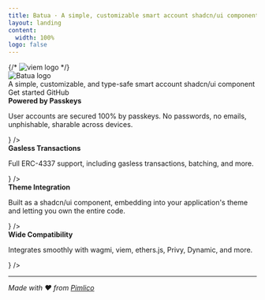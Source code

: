 ```yaml
---
title: Batua · A simple, customizable smart account shadcn/ui component
layout: landing
content:
  width: 100%
logo: false
---
```



<div className="absolute max-w-[1120px] mx-auto w-full top-20 bottom-0 bg-[url('/banner.png')] dark:bg-[url('/banner.png')] bg-contain bg-center bg-no-repeat max-sm:hidden opacity-15" />

<div className="max-w-[1120px] mx-auto vp-doc relative px-[24px] mb-[96px] mt-[32px] md:px-0 md:mb-[64px]">
  <div className="pt-[48px] max-sm:pt-0">
    <div className="max-sm:px-0 flex justify-between z-0 max-md:justify-center">
      <div className="space-y-8 max-w-[400px] flex flex-col items-start max-md:items-center">
        {/* <img className="h-[72px] dark:invert-[1] max-sm:h-[60px]" src="/logo-light-hug.svg" alt="viem logo" /> */}
        <div className="flex items-center gap-4 pt-20">
          <img className="h-20" src="/home-logo.svg" alt="Batua logo" />
        </div>
        <div className="font-regular text-[21px] max-sm:text-[18px] text-[#919193] max-md:text-center">A <span className="text-black dark:text-white">simple</span>, <span className="text-black dark:text-white">customizable</span>, and <span className="text-black dark:text-white">type-safe</span> smart account shadcn/ui component</div>
        <div className="flex justify-center space-x-2">
          <HomePage.Button href="/getting-started" variant="accent">Get started</HomePage.Button>
          <HomePage.Button href="https://github.com/pimlicolabs/batua">GitHub</HomePage.Button>
        </div>
      </div>
      <div className="flex flex-col justify-between w-[440px] space-y-10 max-lg:w-[300px] max-md:hidden">
          <TryBatua />
      </div>
    </div>
    <div className='-mx-50 pt-0'>
  <div className="mt-30 mx-auto w-4/6 grid grid-cols-1 gap-4 sm:grid-cols-2 md:gap-4 xl:gap-3 2xl:gap-6 md:grid-cols-12">
    <IndexElement contents={
      <div className='flex flex-row gap-2 items-center'>
        <div className="flex flex-col gap-4 mb-auto mt-4">
          <strong className='text-2xl'>Powered by Passkeys</strong>
          <p className="text-primary/60">User accounts are secured 100% by passkeys. No passwords, no emails, unphishable, sharable across devices.</p>
        </div>
        <ScanFace className="w-40 h-40 text-ring" strokeWidth={1} />
      </div>
    } />
    <IndexElement contents={
      <div className='flex flex-row gap-2 items-center'>
        <div className="flex flex-col gap-4 mb-auto mt-4">
          <strong className='text-2xl'>Gasless Transactions</strong>
          <p className="text-primary/60">Full ERC-4337 support, including gasless transactions, batching, and more.</p>
        </div>
        <Fuel className="w-40 h-40 text-ring" strokeWidth={1} />
      </div>
    } />
    <IndexElement contents={
      <div className='flex flex-row gap-2 items-center'>
        <div className="flex flex-col gap-4 mb-auto mt-4">
          <strong className='text-2xl'>Theme Integration</strong>
          <p className="text-primary/60">Built as a shadcn/ui component, embedding into your application's theme and letting you own the entire code.</p>
        </div>
        <Paintbrush className="w-40 h-40 text-ring" strokeWidth={1} />
      </div>
    } />
    <IndexElement contents={
      <div className='flex flex-row gap-2 items-center'>
        <div className="flex flex-col gap-4 mb-auto mt-4">
          <strong className='text-2xl'>Wide Compatibility</strong>
          <p className="text-primary/60">Integrates smoothly with wagmi, viem, ethers.js, Privy, Dynamic, and more.</p>
        </div>
        <Wand className="w-40 h-40 text-ring" strokeWidth={1} />
      </div>
    } />
  </div>
</div>
</div>
</div>

---

*Made with ❤️ from [Pimlico](https://pimlico.io)*